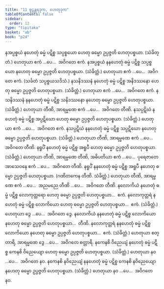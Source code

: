 ```yaml
---
title: "11 စူဠန္တရဒုက, ဟေတုဒုက"
tableOfContents: false
sidebar:
  order: 12
type: "tipitaka"
basket: "ab"
book: "p24"
---
```



<DynamicBreadcrumb />

<Division number="52" book="p24" e="ch" v="40" p="434">

<Paragraph number="113" book="p24">
နအပ္ပစ္စယံ နဟေတုံ ဓမ္မံ ပဋိစ္စ သပ္ပစ္စယော ဟေတု ဓမ္မော ဥပ္ပဇ္ဇတိ ဟေတုပစ္စယာ. (သံခိတ္တံ.) ဟေတုယာ ဧကံ …ပေ…  အဝိဂတေ ဧကံ.
</Paragraph>

<Paragraph number="114" book="p24">
နအပ္ပစ္စယံ နနဟေတုံ ဓမ္မံ ပဋိစ္စ သပ္ပစ္စယော နဟေတု ဓမ္မော ဥပ္ပဇ္ဇတိ ဟေတုပစ္စယာ. (သံခိတ္တံ.) ဟေတုယာ ဧကံ …ပေ…  အဝိဂတေ ဧကံ. (သင်္ခတံ သပ္ပစ္စယသဒိသံ.)
</Paragraph>

</Division>
<Division number="53" book="p24" e="ch" v="40" p="434">

<Paragraph number="115" book="p24">
နသနိဒဿနံ နဟေတုံ ဓမ္မံ ပဋိစ္စ အနိဒဿနော ဟေတု ဓမ္မော ဥပ္ပဇ္ဇတိ ဟေတုပစ္စယာ. (သံခိတ္တံ.) ဟေတုယာ ဧကံ …ပေ…  အဝိဂတေ ဧကံ.
</Paragraph>

<Paragraph number="116" book="p24">
နသနိဒဿနံ နနဟေတုံ ဓမ္မံ ပဋိစ္စ သနိဒဿနော နဟေတု ဓမ္မော ဥပ္ပဇ္ဇတိ ဟေတုပစ္စယာ. (သံခိတ္တံ.) ဟေတုယာ တီဏိ, အာရမ္မဏေ ဧကံ …ပေ…  အဝိဂတေ တီဏိ.
</Paragraph>

</Division>
<Division number="54" book="p24" e="ch" v="40" p="434">

<Paragraph number="117" book="p24">
နသပ္ပဋိဃံ နဟေတုံ ဓမ္မံ ပဋိစ္စ အပ္ပဋိဃော ဟေတု ဓမ္မော ဥပ္ပဇ္ဇတိ ဟေတုပစ္စယာ. (သံခိတ္တံ.) ဟေတုယာ ဧကံ …ပေ…  အဝိဂတေ ဧကံ.
</Paragraph>

<Paragraph number="118" book="p24">
နသပ္ပဋိဃံ နနဟေတုံ ဓမ္မံ ပဋိစ္စ သပ္ပဋိဃော နဟေတု ဓမ္မော ဥပ္ပဇ္ဇတိ ဟေတုပစ္စယာ. (သံခိတ္တံ.) ဟေတုယာ တီဏိ, အာရမ္မဏေ ဧကံ …ပေ…  အဝိဂတေ တီဏိ.
</Paragraph>

</Division>
<Division number="55" book="p24" e="ch" v="40" p="434">

<Paragraph number="119" book="p24">
နရူပိံ နဟေတုံ ဓမ္မံ ပဋိစ္စ အရူပီ ဟေတု ဓမ္မော ဥပ္ပဇ္ဇတိ ဟေတုပစ္စယာ. (သံခိတ္တံ.) ဟေတုယာ တီဏိ, အာရမ္မဏေ တီဏိ, အဓိပတိယာ ဧကံ …ပေ…  ပုရေဇာတေ အာသေဝနေ ဧကံ …ပေ…  အဝိဂတေ တီဏိ.
</Paragraph>

<Paragraph number="120" book="p24">
နရူပိံ နနဟေတုံ ဓမ္မံ ပဋိစ္စ အရူပီ နဟေတု ဓမ္မော ဥပ္ပဇ္ဇတိ ဟေတုပစ္စယာ. (ဂဏိတကေန တီဏိ. သံခိတ္တံ.) ဟေတုယာ တီဏိ, အာရမ္မဏေ ဧကံ …ပေ…  အညမညေ တီဏိ …ပေ…  အဝိဂတေ တီဏိ.
</Paragraph>

</Division>
<Division number="56" book="p24" e="ch" v="40" p="435">

<Paragraph number="121" book="p24">
နလောကိယံ နဟေတုံ ဓမ္မံ ပဋိစ္စ လောကုတ္တရော ဟေတု ဓမ္မော ဥပ္ပဇ္ဇတိ ဟေတုပစ္စယာ…  ဧကံ.
</Paragraph>

<Paragraph number="122" book="p24">
နလောကုတ္တရံ နဟေတုံ ဓမ္မံ ပဋိစ္စ လောကိယော ဟေတု ဓမ္မော ဥပ္ပဇ္ဇတိ ဟေတုပစ္စယာ…  ဧကံ. (သံခိတ္တံ.) ဟေတုယာ ဒွေ …ပေ…  အဝိဂတေ ဒွေ.
</Paragraph>

<Paragraph number="123" book="p24">
နလောကိယံ နနဟေတုံ ဓမ္မံ ပဋိစ္စ လောကိယော နဟေတု ဓမ္မော ဥပ္ပဇ္ဇတိ ဟေတုပစ္စယာ…  တီဏိ.
</Paragraph>

<Paragraph number="124" book="p24">
နလောကုတ္တရံ နနဟေတုံ ဓမ္မံ ပဋိစ္စ လောကိယော နဟေတု ဓမ္မော ဥပ္ပဇ္ဇတိ ဟေတုပစ္စယာ…  ဧကံ. (သံခိတ္တံ.) ဟေတုယာ စတ္တာရိ, အာရမ္မဏေ ဒွေ …ပေ…  အဝိဂတေ စတ္တာရိ.
</Paragraph>

</Division>
<Division number="57" book="p24" e="ch" v="40" p="435">

<Paragraph number="125" book="p24">
နကေနစိ ဝိညေယျံ နဟေတုံ ဓမ္မံ ပဋိစ္စ ကေနစိ ဝိညေယျော ဟေတု ဓမ္မော ဥပ္ပဇ္ဇတိ ဟေတုပစ္စယာ. (သံခိတ္တံ.) ဟေတုယာ နဝ …ပေ…  အဝိဂတေ နဝ.
</Paragraph>

<Paragraph number="126" book="p24">
နကေနစိ နဝိညေယျံ နနဟေတုံ ဓမ္မံ ပဋိစ္စ ကေနစိ နဝိညေယျော နဟေတု ဓမ္မော ဥပ္ပဇ္ဇတိ ဟေတုပစ္စယာ. (သံခိတ္တံ.) ဟေတုယာ နဝ …ပေ…  အဝိဂတေ နဝ.
</Paragraph>
</Division>